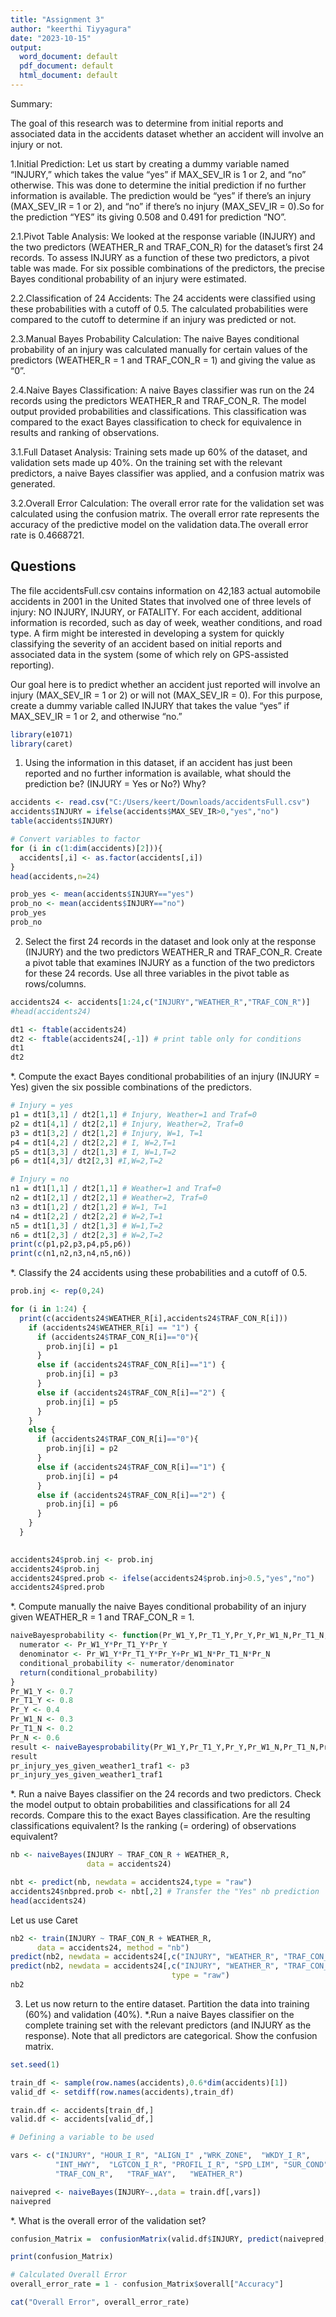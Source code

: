 ---
title: "Assignment 3"
author: "keerthi Tiyyagura"
date: "2023-10-15"
output:
  word_document: default
  pdf_document: default
  html_document: default
---
Summary:

The goal of this research was to determine from  initial reports and associated data in the accidents dataset whether an accident will involve an injury or not.

1.Initial Prediction: Let us start by creating a dummy variable named "INJURY," which takes the value "yes" if MAX_SEV_IR is 1 or 2, and "no" otherwise. This was done to determine the initial prediction if no further information is available. The prediction would be "yes" if there's an injury (MAX_SEV_IR = 1 or 2), and "no" if there's no injury (MAX_SEV_IR = 0).So for the prediction "YES" its giving 0.508 and 0.491 for prediction "NO".

2.1.Pivot Table Analysis: We looked at the response variable (INJURY) and the two predictors (WEATHER_R and TRAF_CON_R) for the dataset's first 24 records. To assess INJURY as a function of these two predictors, a pivot table was made. For six possible combinations of the predictors, the precise Bayes conditional probability of an injury were estimated.

2.2.Classification of 24 Accidents: The 24 accidents were classified using these probabilities with a cutoff of 0.5. The calculated probabilities were compared to the cutoff to determine if an injury was predicted or not.

2.3.Manual Bayes Probability Calculation: The naive Bayes conditional probability of an injury was calculated manually for certain values of the predictors (WEATHER_R = 1 and TRAF_CON_R = 1) and giving the value as "0".

2.4.Naive Bayes Classification: A naive Bayes classifier was run on the 24 records using the predictors WEATHER_R and TRAF_CON_R. The model output provided probabilities and classifications. This classification was compared to the exact Bayes classification to check for equivalence in results and ranking of observations.

3.1.Full Dataset Analysis: Training sets made up 60% of the dataset, and validation sets made up 40%. On the training set with the relevant predictors, a naive Bayes classifier was applied, and a confusion matrix was generated.

3.2.Overall Error Calculation: The overall error rate for the validation set was calculated using the confusion matrix. The overall error rate represents the accuracy of the predictive model on the validation data.The overall error rate is 0.4668721.

## Questions

The file accidentsFull.csv contains information on 42,183 actual automobile accidents in 2001 in the United States that involved one of three levels of injury: NO INJURY, INJURY, or FATALITY. For each accident, additional information is recorded, such as day of week, weather conditions, and road type. A firm might be interested in developing a system for quickly classifying the severity of an accident based on initial reports and associated data in the system (some of which rely on GPS-assisted reporting).

Our goal here is to predict whether an accident just reported will involve an injury (MAX_SEV_IR = 1 or 2) or will not (MAX_SEV_IR = 0). For this purpose, create a dummy variable called INJURY that takes the value “yes” if MAX_SEV_IR = 1 or 2, and otherwise “no.”

```{r}
library(e1071)
library(caret)
```
1. Using the information in this dataset, if an accident has just been reported and no further information is available, what should the prediction be? (INJURY = Yes or No?) Why?
```{r}
accidents <- read.csv("C:/Users/keert/Downloads/accidentsFull.csv")
accidents$INJURY = ifelse(accidents$MAX_SEV_IR>0,"yes","no")
table(accidents$INJURY)
```


```{r}
# Convert variables to factor
for (i in c(1:dim(accidents)[2])){
  accidents[,i] <- as.factor(accidents[,i])
}
head(accidents,n=24)
```

```{r}
prob_yes <- mean(accidents$INJURY=="yes")
prob_no <- mean(accidents$INJURY=="no")
prob_yes
prob_no
```

2. Select the first 24 records in the dataset and look only at the response (INJURY) and the two predictors WEATHER_R and TRAF_CON_R. Create a pivot table that examines INJURY as a function of the two predictors for these 24 records. Use all three variables in the pivot table as rows/columns.     

```{r}
accidents24 <- accidents[1:24,c("INJURY","WEATHER_R","TRAF_CON_R")]
#head(accidents24)
```

```{r}
dt1 <- ftable(accidents24)
dt2 <- ftable(accidents24[,-1]) # print table only for conditions
dt1
dt2
```
  *. Compute the exact Bayes conditional probabilities of an injury (INJURY = Yes) given the six possible combinations of the predictors.
```{r}
# Injury = yes
p1 = dt1[3,1] / dt2[1,1] # Injury, Weather=1 and Traf=0
p2 = dt1[4,1] / dt2[2,1] # Injury, Weather=2, Traf=0
p3 = dt1[3,2] / dt2[1,2] # Injury, W=1, T=1
p4 = dt1[4,2] / dt2[2,2] # I, W=2,T=1
p5 = dt1[3,3] / dt2[1,3] # I, W=1,T=2
p6 = dt1[4,3]/ dt2[2,3] #I,W=2,T=2

# Injury = no
n1 = dt1[1,1] / dt2[1,1] # Weather=1 and Traf=0
n2 = dt1[2,1] / dt2[2,1] # Weather=2, Traf=0
n3 = dt1[1,2] / dt2[1,2] # W=1, T=1
n4 = dt1[2,2] / dt2[2,2] # W=2,T=1
n5 = dt1[1,3] / dt2[1,3] # W=1,T=2
n6 = dt1[2,3] / dt2[2,3] # W=2,T=2
print(c(p1,p2,p3,p4,p5,p6))
print(c(n1,n2,n3,n4,n5,n6))
```
  *. Classify the 24 accidents using these probabilities and a cutoff of 0.5.
```{r}
prob.inj <- rep(0,24)

for (i in 1:24) {
  print(c(accidents24$WEATHER_R[i],accidents24$TRAF_CON_R[i]))
    if (accidents24$WEATHER_R[i] == "1") {
      if (accidents24$TRAF_CON_R[i]=="0"){
        prob.inj[i] = p1
      }
      else if (accidents24$TRAF_CON_R[i]=="1") {
        prob.inj[i] = p3
      }
      else if (accidents24$TRAF_CON_R[i]=="2") {
        prob.inj[i] = p5
      }
    }
    else {
      if (accidents24$TRAF_CON_R[i]=="0"){
        prob.inj[i] = p2
      }
      else if (accidents24$TRAF_CON_R[i]=="1") {
        prob.inj[i] = p4
      }
      else if (accidents24$TRAF_CON_R[i]=="2") {
        prob.inj[i] = p6
      }
    }
  }
  
```

```{r}
accidents24$prob.inj <- prob.inj
accidents24$prob.inj
accidents24$pred.prob <- ifelse(accidents24$prob.inj>0.5,"yes","no")
accidents24$pred.prob
```

*. Compute manually the naive Bayes conditional probability of an injury given WEATHER_R = 1 and TRAF_CON_R = 1.
```{r}
naiveBayesprobability <- function(Pr_W1_Y,Pr_T1_Y,Pr_Y,Pr_W1_N,Pr_T1_N,Pr_N){
  numerator <- Pr_W1_Y*Pr_T1_Y*Pr_Y
  denominator <- Pr_W1_Y*Pr_T1_Y*Pr_Y+Pr_W1_N*Pr_T1_N*Pr_N
  conditional_probability <- numerator/denominator
  return(conditional_probability)
}
Pr_W1_Y <- 0.7
Pr_T1_Y <- 0.8
Pr_Y <- 0.4
Pr_W1_N <- 0.3
Pr_T1_N <- 0.2
Pr_N <- 0.6
result <- naiveBayesprobability(Pr_W1_Y,Pr_T1_Y,Pr_Y,Pr_W1_N,Pr_T1_N,Pr_N)
result
pr_injury_yes_given_weather1_traf1 <- p3
pr_injury_yes_given_weather1_traf1
```
*. Run a naive Bayes classifier on the 24 records and two predictors. Check the model output to obtain probabilities and classifications for all 24 records. Compare this to the exact Bayes classification. Are the resulting classifications equivalent? Is the ranking (= ordering) of observations equivalent?
```{r}
nb <- naiveBayes(INJURY ~ TRAF_CON_R + WEATHER_R, 
                 data = accidents24)

nbt <- predict(nb, newdata = accidents24,type = "raw")
accidents24$nbpred.prob <- nbt[,2] # Transfer the "Yes" nb prediction
head(accidents24)
```
Let us use Caret
```{r}
nb2 <- train(INJURY ~ TRAF_CON_R + WEATHER_R, 
      data = accidents24, method = "nb")
predict(nb2, newdata = accidents24[,c("INJURY", "WEATHER_R", "TRAF_CON_R")])
predict(nb2, newdata = accidents24[,c("INJURY", "WEATHER_R", "TRAF_CON_R")],
                                    type = "raw")
nb2
```

3. Let us now return to the entire dataset. Partition the data into training (60%) and validation (40%). 
  *.Run a naive Bayes classifier on the complete training set with the relevant predictors (and INJURY as the response). Note that all predictors are categorical. Show the confusion matrix.
```{r}
set.seed(1)

train_df <- sample(row.names(accidents),0.6*dim(accidents)[1])
valid_df <- setdiff(row.names(accidents),train_df)

train.df <- accidents[train_df,]
valid.df <- accidents[valid_df,]

# Defining a variable to be used

vars <- c("INJURY", "HOUR_I_R", "ALIGN_I" ,"WRK_ZONE",  "WKDY_I_R",
          "INT_HWY",  "LGTCON_I_R", "PROFIL_I_R", "SPD_LIM", "SUR_COND",
          "TRAF_CON_R",   "TRAF_WAY",   "WEATHER_R")

naivepred <- naiveBayes(INJURY~.,data = train.df[,vars])
naivepred
```
*. What is the overall error of the validation set?
```{r}
confusion_Matrix =  confusionMatrix(valid.df$INJURY, predict(naivepred, valid.df[, vars]), positive = "yes")

print(confusion_Matrix)

# Calculated Overall Error
overall_error_rate = 1 - confusion_Matrix$overall["Accuracy"]

cat("Overall Error", overall_error_rate)
```



